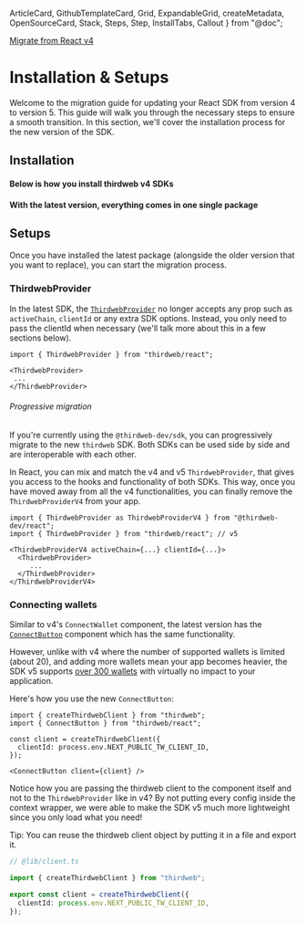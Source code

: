   ArticleCard,
  GithubTemplateCard,
  Grid,
  ExpandableGrid,
  createMetadata,
  OpenSourceCard,
  Stack,
  Steps,
  Step,
  InstallTabs,
  Callout
} from "@doc";

[Migrate from React v4](/react/v5/migrate)

# Installation & Setups

Welcome to the migration guide for updating your React SDK from version 4 to version 5. This guide will walk you through the necessary steps to ensure a smooth transition. In this section, we'll cover the installation process for the new version of the SDK.

## Installation

#### Below is how you install thirdweb v4 SDKs
<InstallTabs
	npm="npm i @thirdweb-dev/sdk @thirdweb-dev/react ethers@5.7.2"
	yarn="yarn add @thirdweb-dev/sdk @thirdweb-dev/react ethers@5.7.2"
	pnpm="pnpm i @thirdweb-dev/sdk @thirdweb-dev/react ethers@5.7.2"
	bun="bun i @thirdweb-dev/sdk @thirdweb-dev/react ethers@5.7.2"
/>

#### With the latest version, everything comes in one single package
<InstallTabs
	npm="npm i thirdweb"
	yarn="yarn add thirdweb"
	pnpm="pnpm i thirdweb"
	bun="bun i thirdweb"
/>


## Setups

Once you have installed the latest package (alongside the older version that you want to replace), you can start the migration process.

### ThirdwebProvider

In the latest SDK, the [`ThirdwebProvider`](/references/typescript/v5/ThirdwebProvider) no longer accepts any prop such as `activeChain`, `clientId` or any extra SDK options.
Instead, you only need to pass the clientId when necessary (we'll talk more about this in a few sections below).

```tsx
import { ThirdwebProvider } from "thirdweb/react";

<ThirdwebProvider>  
 ...
</ThirdwebProvider>
```

###### Progressive migration


If you're currently using the `@thirdweb-dev/sdk`, you can progressively migrate to the new `thirdweb` SDK. Both SDKs can be used side by side and are interoperable with each other.

In React, you can mix and match the v4 and v5 `ThirdwebProvider`, that gives you access to the hooks and functionality of both SDKs.
This way, once you have moved away from all the v4 functionalities, you can finally remove the `ThirdwebProviderV4` from your app.

```tsx
import { ThirdwebProvider as ThirdwebProviderV4 } from "@thirdweb-dev/react";
import { ThirdwebProvider } from "thirdweb/react"; // v5

<ThirdwebProviderV4 activeChain={...} clientId={...}>
  <ThirdwebProvider>
     ...
  </ThirdwebProvider>
</ThirdwebProviderV4>
```

### Connecting wallets

Similar to v4's `ConnectWallet` component, the latest version has the [`ConnectButton`](/connect/sign-in/ConnectButton) component which has the same functionality.

However, unlike with v4 where the number of supported wallets is limited (about 20), and adding more wallets mean your app becomes heavier,
the SDK v5 supports [over 300 wallets](/typescript/v5/supported-wallets) with virtually no impact to your application. 

Here's how you use the new `ConnectButton`:

```tsx
import { createThirdwebClient } from "thirdweb";
import { ConnectButton } from "thirdweb/react";

const client = createThirdwebClient({
  clientId: process.env.NEXT_PUBLIC_TW_CLIENT_ID,
});

<ConnectButton client={client} />
```

Notice how you are passing the thirdweb client to the component itself and not to the `ThirdwebProvider` like in v4?
By not putting every config inside the context wrapper, we were able to make the SDK v5 much more lightweight since you only load what you need!


Tip: You can reuse the thirdweb client object by putting it in a file and export it.
```ts
// @lib/client.ts

import { createThirdwebClient } from "thirdweb";

export const client = createThirdwebClient({
  clientId: process.env.NEXT_PUBLIC_TW_CLIENT_ID,
});

```